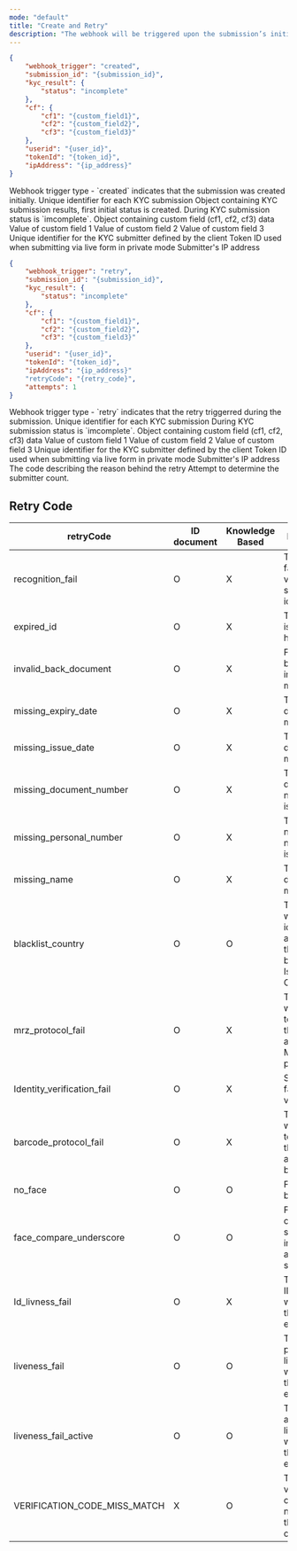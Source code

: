 ```yaml
---
mode: "default"
title: "Create and Retry"
description: "The webhook will be triggered upon the submission’s initial creation. Additionally, the event will be triggered if it occurs during the retry of the KYC submission process. "
---
```


```json create-response.json
{
    "webhook_trigger": "created",
    "submission_id": "{submission_id}",
    "kyc_result": {
        "status": "incomplete"
    },
    "cf": {
        "cf1": "{custom_field1}",
        "cf2": "{custom_field2}",
        "cf3": "{custom_field3}"
    },
    "userid": "{user_id}",
    "tokenId": "{token_id}",
    "ipAddress": "{ip_address}"
}
```

<ResponseField name="webhook_trigger" type="string">
  Webhook trigger type - `created` indicates that the submission was created initially.
</ResponseField>

<ResponseField name="submission_id" type="string">
  Unique identifier for each KYC submission
</ResponseField>

<ResponseField name="kyc_result" type="object">
  Object containing KYC submission results, first initial status is created.

  <Expandable title="properties">
    <ResponseField name="status" type="string">
      During KYC submission status is `imcomplete`.
    </ResponseField>
  </Expandable>
</ResponseField>

<ResponseField name="cf" type="object">
  Object containing custom field (cf1, cf2, cf3) data

  <Expandable title="properties">
    <ResponseField name="cf1" type="string">
      Value of custom field 1
    </ResponseField>
    <ResponseField name="cf2" type="string">
      Value of custom field 2
    </ResponseField>
    <ResponseField name="cf3" type="string">
      Value of custom field 3
    </ResponseField>
  </Expandable>
</ResponseField>

<ResponseField name="userid" type="string">
  Unique identifier for the KYC submitter defined by the client
</ResponseField>

<ResponseField name="tokenId" type="string">
  Token ID used when submitting via live form in private mode
</ResponseField>

<ResponseField name="ipAddress" type="string">
  Submitter's IP address
</ResponseField>

```json retry-response.json
{
    "webhook_trigger": "retry",
    "submission_id": "{submission_id}",
    "kyc_result": {
        "status": "incomplete"
    },
    "cf": {
        "cf1": "{custom_field1}",
        "cf2": "{custom_field2}",
        "cf3": "{custom_field3}"
    },
    "userid": "{user_id}",
    "tokenId": "{token_id}",
    "ipAddress": "{ip_address}"
    "retryCode": "{retry_code}",
    "attempts": 1
}
```

<ResponseField name="webhook_trigger" type="string">
  Webhook trigger type - `retry` indicates that the retry triggerred during the submission.
</ResponseField>

<ResponseField name="submission_id" type="string">
  Unique identifier for each KYC submission
</ResponseField>

<ResponseField name="kyc_result" type="object">
  <Expandable title="properties">
    <ResponseField name="status" type="string">
      During KYC submission status is `imcomplete`.
    </ResponseField>
  </Expandable>
</ResponseField>

<ResponseField name="cf" type="object">
  Object containing custom field (cf1, cf2, cf3) data

  <Expandable title="properties">
    <ResponseField name="cf1" type="string">
      Value of custom field 1
    </ResponseField>
    <ResponseField name="cf2" type="string">
      Value of custom field 2
    </ResponseField>
    <ResponseField name="cf3" type="string">
      Value of custom field 3
    </ResponseField>
  </Expandable>
</ResponseField>

<ResponseField name="userid" type="string">
  Unique identifier for the KYC submitter defined by the client
</ResponseField>

<ResponseField name="tokenId" type="string">
  Token ID used when submitting via live form in private mode
</ResponseField>

<ResponseField name="ipAddress" type="string">
  Submitter's IP address
</ResponseField>

<ResponseField name="retryCode" type="string">
  The code describing the reason behind the retry
</ResponseField>

<ResponseField name="attempts" type="int">
  Attempt to determine the submitter count.
</ResponseField>

## Retry Code

| retryCode                    | ID document | Knowledge Based | Description                                                                       |
| ---------------------------- | ----------- | --------------- | --------------------------------------------------------------------------------- |
| recognition_fail             | O           | X               | The system failed to verify the submitter’s identification.                       |
| expired_id                   | O           | X               | The ID card is dated and has expired.                                             |
| invalid_back_document        | O           | X               | Front and back side image mismatch.                                               |
| missing_expiry_date          | O           | X               | The expiry date data is missing.                                                  |
| missing_issue_date           | O           | X               | The issue date  data is missing.                                                  |
| missing_document_number      | O           | X               | The document number data is missing.                                              |
| missing_personal_number      | O           | X               | The personal number(ID number) data is missing.                                   |
| missing_name                 | O           | X               | The name data is missing.                                                         |
| blacklist_country            | O           | O               | The country was identified as a blacklist by the system based on Issuing Country. |
| mrz_protocol_fail            | O           | X               | The system was unable to retrieve the appropriate MRZ protocol.                   |
| Identity_verification_fail   | O           | X               | System failure to verify ID.                                                      |
| barcode_protocol_fail        | O           | X               | The system was unable to retrieve the appropriate barcode.                        |
| no_face                      | O           | O               | Face cannot be identified                                                         |
| face_compare_underscore      | O           | O               | Face compare scores were incapable of attaining a standard.                       |
| Id_livness_fail              | O           | X               | The score for ID liveliness was less than what is expected.                       |
| liveness_fail                | O           | O               | The score for passive liveliness was less than what is expected.                  |
| liveness_fail_active         | O           | O               | The score for active liveliness was less than what is expected.                   |
| VERIFICATION_CODE_MISS_MATCH | X           | O               | The verification code does not match the inputted code.                           |